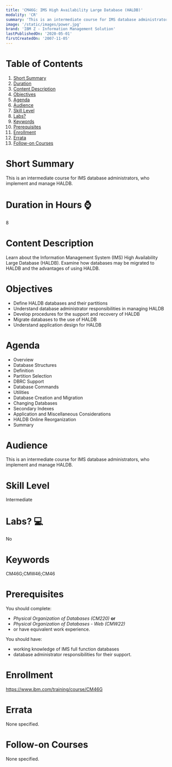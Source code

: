 ```yaml
---
title: 'CM46G: IMS High Availability Large Database (HALDB)'
modality: 'CR'
summary: 'This is an intermediate course for IMS database administrators, who implement and manage HALDB.'
image: '/static/images/power.jpg'
brand: 'IBM Z - Information Management Solution'
lastPublishedOn: '2020-05-01'
firstCreatedOn: '2007-11-05'
---
```

# Table of Contents
1.  [Short Summary](#short-summary)
2.  [Duration](#duration-in-hours-)
3.  [Content Description](#content-description)
4.  [Objectives](#objectives)
5.  [Agenda](#agenda)
6.  [Audience](#audience)
7.  [Skill Level](#skill-level)
8.  [Labs?](#labs-)
9.  [Keywords](#keywords)
10. [Prerequisites](#prerequisites)
11. [Enrollment](#enrollment)
12. [Errata](#errata)
13. [Follow-on Courses](#follow-on-courses)

# Short Summary
This is an intermediate course for IMS database administrators, who implement and manage HALDB.

# Duration in Hours ⌚
8

# Content Description
<p>Learn about the Information Management System (IMS) High Availability Large Database (HALDB). Examine how databases may be migrated to HALDB and the advantages of using HALDB.</p>

# Objectives
<ul>
	<li>Define HALDB databases and their partitions</li>
	<li>Understand database administrator responsibilities in managing HALDB</li>
	<li>Develop procedures for the support and recovery of HALDB</li>
	<li>Migrate databases to the use of HALDB</li>
	<li>Understand application design for HALDB</li>
</ul>

# Agenda
<ul><li>Overview</li><li>Database Structures</li><li>Definition</li><li>Partition Selection</li><li>DBRC Support</li><li>Database Commands</li><li>Utilities</li><li>Database Creation and Migration</li><li>Changing Databases</li><li>Secondary Indexes</li><li>Application and Miscellaneous Considerations</li><li>HALDB Online Reorganization</li><li>Summary</li></ul>

# Audience
<p>This is an intermediate course for IMS database administrators, who implement and manage HALDB.</p>

# Skill Level
Intermediate

# Labs? 💻
No

# Keywords
CM46G;CMW46;CM46

# Prerequisites
<p>You should complete:</p>

<ul>
	<li><em>Physical Organization of Databases (CM220)</em> <strong>or</strong></li>
	<li><em>Physical Organization of Databases - Web (CMW22) </em></li>
	<li>or have equivalent work experience.</li>
</ul>

<p>You should have:</p>

<ul>
	<li>working knowledge of IMS full function databases</li>
	<li>database administrator responsibilities for their support.</li>
</ul>

# Enrollment
https://www.ibm.com/training/course/CM46G

# Errata
None specified.

# Follow-on Courses
None specified.

